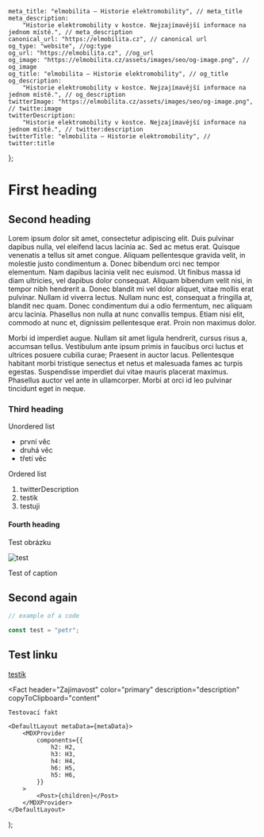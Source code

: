 
	meta_title: "elmobilita – Historie elektromobility", // meta_title
	meta_description:
		"Historie elektromobility v kostce. Nejzajímavější informace na jednom místě.", // meta_description
	canonical_url: "https://elmobilita.cz", // canonical url
	og_type: "website", //og:type
	og_url: "https://elmobilita.cz", //og_url
	og_image: "https://elmobilita.cz/assets/images/seo/og-image.png", // og_image
	og_title: "elmobilita – Historie elektromobility", // og_title
	og_description:
		"Historie elektromobility v kostce. Nejzajímavější informace na jednom místě.", // og_description
	twitterImage: "https://elmobilita.cz/assets/images/seo/og-image.png", // twitte:image
	twitterDescription:
		"Historie elektromobility v kostce. Nejzajímavější informace na jednom místě.", // twitter:description
	twitterTitle: "elmobilita – Historie elektromobility", // twitter:title
};

# First heading

## Second heading

Lorem ipsum dolor sit amet, consectetur adipiscing elit. Duis pulvinar dapibus nulla, vel eleifend lacus lacinia ac. Sed ac metus erat. Quisque venenatis a tellus sit amet congue. Aliquam pellentesque gravida velit, in molestie justo condimentum a. Donec bibendum orci nec tempor elementum. Nam dapibus lacinia velit nec euismod. Ut finibus massa id diam ultricies, vel dapibus dolor consequat. Aliquam bibendum velit nisi, in tempor nibh hendrerit a. Donec blandit mi vel dolor aliquet, vitae mollis erat pulvinar. Nullam id viverra lectus. Nullam nunc est, consequat a fringilla at, blandit nec quam. Donec condimentum dui a odio fermentum, nec aliquam arcu lacinia. Phasellus non nulla at nunc convallis tempus. Etiam nisi elit, commodo at nunc et, dignissim pellentesque erat. Proin non maximus dolor.

Morbi id imperdiet augue. Nullam sit amet ligula hendrerit, cursus risus a, accumsan tellus. Vestibulum ante ipsum primis in faucibus orci luctus et ultrices posuere cubilia curae; Praesent in auctor lacus. Pellentesque habitant morbi tristique senectus et netus et malesuada fames ac turpis egestas. Suspendisse imperdiet dui vitae mauris placerat maximus. Phasellus auctor vel ante in ullamcorper. Morbi at orci id leo pulvinar tincidunt eget in neque.

### Third heading

Unordered list

- první věc
- druhá věc
- třetí věc

Ordered list

1. twitterDescription
2. testik
3. testuji

#### Fourth heading

Test obrázku

![test](/assets/images/kategorie/autobusy.webp)

<figcaption>Test of caption</figcaption>

## Second again

```javascript
// example of a code

const test = "petr";
```

## Test linku

[testík](https://petrzakopal.cz)

<Fact
	header="Zajímavost"
	color="primary"
	description="description"
	copyToClipboard="content"
>
	Testovací fakt
</Fact>

	<DefaultLayout metaData={metaData}>
		<MDXProvider
			components={{
				h2: H2,
				h3: H3,
				h4: H4,
				h6: H5,
				h5: H6,
			}}
		>
			<Post>{children}</Post>
		</MDXProvider>
	</DefaultLayout>
);
